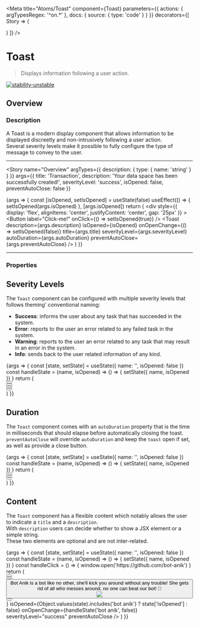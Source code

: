 
<Meta
  title="Atoms/Toast"
  component={Toast}
  parameters={{
    actions: { argTypesRegex: '^on.*' },
    docs: {
      source: {
        type: 'code'
      }
    }
  }}
  decorators={[
    Story => (
      <ThemeProvider>
        <div className="component-story-main">
          <ThemeSwitcher />
          <Story />
        </div>
      </ThemeProvider>
    )
  ]}
/>

# Toast

> Displays information following a user action.

[![stability-unstable](https://img.shields.io/badge/stability-unstable-yellow.svg)](https://github.com/emersion/stability-badges#unstable)

## Overview

### Description

A Toast is a modern display component that allows information to be displayed discreetly and non-intrusively following a user action.  
Several severity levels make it possible to fully configure the type of message to convey to the user.

---

<Story
  name="Overview"
  argTypes={{ description: { type: { name: 'string' } } }}
  args={{
    title: 'Transaction',
    description: 'Your data space has been successfully created!',
    severityLevel: 'success',
    isOpened: false,
    preventAutoClose: false
  }}
>
  {args => {
    const [isOpened, setIsOpened] = useState(false)
    useEffect(() => {
      setIsOpened(args.isOpened)
    }, [args.isOpened])
    return (
      <div
        style={{
          display: 'flex',
          alignItems: 'center',
          justifyContent: 'center',
          gap: '25px'
        }}
      >
        <Button label="Click-me!" onClick={() => setIsOpened(true)} />
        <Toast
          description={args.description}
          isOpened={isOpened}
          onOpenChange={() => setIsOpened(false)}
          title={args.title}
          severityLevel={args.severityLevel}
          autoDuration={args.autoDuration}
          preventAutoClose={args.preventAutoClose}
        />
      </div>
    )
  }}
</Story>

---

### Properties

<ArgsTable story="Overview" />

## Severity Levels

The `Toast` component can be configured with multiple severity levels that follows theming' conventional naming:

- **Success**: informs the user about any task that has succeeded in the system.
- **Error**: reports to the user an error related to any failed task in the system.
- **Warning**: reports to the user an error related to any task that may result in an error in the system.
- **Info**: sends back to the user related information of any kind.

<Canvas>
  <Story name="Severity levels">
    {args => {
      const [state, setState] = useState({ name: '', isOpened: false })
      const handleState = (name, isOpened) => () => {
        setState({ name, isOpened })
      }
      return (
        <div
          style={{
            display: 'flex',
            flexWrap: 'wrap',
            alignItems: 'center',
            justifyContent: 'center',
            gap: '25px'
          }}
        >
          <div>
            <Button
              label="I'm a success level!"
              onClick={handleState('success', true)}
              backgroundColor="success"
            />
            <Toast
              description="Your own success message here"
              isOpened={Object.values(state).includes('success') ? state['isOpened'] : false}
              onOpenChange={handleState('success', false)}
              title="Success"
              severityLevel="success"
            />
          </div>
          <div>
            <Button
              label="I'm an error level!"
              onClick={handleState('error', true)}
              backgroundColor="error"
            />
            <Toast
              description="Your own error message here"
              isOpened={Object.values(state).includes('error') ? state['isOpened'] : false}
              onOpenChange={handleState('error', false)}
              title="Error"
              severityLevel="error"
            />
          </div>
          <div>
            <Button
              label="I'm a warning level!"
              onClick={handleState('warning', true)}
              backgroundColor="warning"
            />
            <Toast
              description="Your own warning message here"
              isOpened={Object.values(state).includes('warning') ? state['isOpened'] : false}
              onOpenChange={handleState('warning', false)}
              title="Warning"
              severityLevel="warning"
            />
          </div>
          <div>
            <Button
              label="I'm an info level!"
              onClick={handleState('info', true)}
              backgroundColor="info"
            />
            <Toast
              description="Your own info message here"
              isOpened={Object.values(state).includes('info') ? state['isOpened'] : false}
              onOpenChange={handleState('info', false)}
              title="Info"
              severityLevel="info"
            />
          </div>
        </div>
      )
    }}
  </Story>
</Canvas>

## Duration

The `Toast` component comes with an `autoDuration` property that is the time in milliseconds that should
elapse before automatically closing the toast.  
`preventAutoClose` will override `autoDuration` and keep the `toast` open if set, as well as provide a close button.

<Canvas>
  <Story name="Duration">
    {args => {
      const [state, setState] = useState({ name: '', isOpened: false })
      const handleState = (name, isOpened) => () => {
        setState({ name, isOpened })
      }
      return (
        <div
          style={{
            display: 'flex',
            alignItems: 'center',
            justifyContent: 'center',
            gap: '25px'
          }}
        >
          <div>
            <Button
              label="Short auto-duration!"
              onClick={handleState('short', true)}
              backgroundColor="secondary"
            />
            <Toast
              description="My auto-duration is 1000ms"
              isOpened={Object.values(state).includes('short') ? state['isOpened'] : false}
              onOpenChange={handleState('short', false)}
              title="Short auto-duration"
              severityLevel="success"
              autoDuration={1000}
            />
          </div>
          <div>
            <Button
              label="Long auto-duration!"
              onClick={handleState('long', true)}
              backgroundColor="primary"
            />
            <Toast
              description="My auto-duration is 7000ms"
              isOpened={Object.values(state).includes('long') ? state['isOpened'] : false}
              onOpenChange={handleState('long', false)}
              title="Long auto-duration"
              severityLevel="success"
              autoDuration={7000}
            />
          </div>
          <div>
            <Button
              label="Prevent automatic close"
              onClick={handleState('prevent close', true)}
              backgroundColor="secondary"
            />
            <Toast
              description="Click the button or drag to close"
              isOpened={Object.values(state).includes('prevent close') ? state['isOpened'] : false}
              onOpenChange={handleState('prevent close', false)}
              title="No auto close"
              severityLevel="success"
              preventAutoClose
            />
          </div>
        </div>
      )
    }}
  </Story>
</Canvas>

## Content

The `Toast` component has a flexible content which notably allows the user to indicate a `title` and a `description`.  
With `description` users can decide whether to show a JSX element or a simple string.  
These two elements are optional and are not inter-related.

<Canvas>
  <Story
    name="Content"
    parameters={{
      docs: {
        source: {
          type: 'code'
        }
      }
    }}
  >
    {args => {
      const [state, setState] = useState({ name: '', isOpened: false })
      const handleState = (name, isOpened) => () => {
        setState({ name, isOpened })
      }
      const handleClick = () => {
        window.open('https://github.com/bot-anik')
      }
      return (
        <div
          style={{
            display: 'flex',
            flexWrap: 'wrap',
            alignItems: 'center',
            justifyContent: 'center',
            gap: '25px'
          }}
        >
          <div>
            <Button
              label="Title only"
              onClick={handleState('title', true)}
              backgroundColor="secondary"
            />
            <Toast
              isOpened={Object.values(state).includes('title') ? state['isOpened'] : false}
              onOpenChange={handleState('title', false)}
              title="Title only"
              severityLevel="success"
            />
          </div>
          <div>
            <Button
              label="Description only"
              onClick={handleState('desc', true)}
              backgroundColor="primary"
            />
            <Toast
              description="I only have a description"
              isOpened={Object.values(state).includes('desc') ? state['isOpened'] : false}
              onOpenChange={handleState('desc', false)}
              severityLevel="success"
            />
          </div>
          <div>
            <Button
              label="JSX element description"
              onClick={handleState('bot anik', true)}
              backgroundColor="secondary"
            />
            <Toast
              title="Bot Anik"
              description={
                <div style={{ display: 'flex', flexDirection: 'column' }}>
                  <Typography
                    as="span"
                    color="primary-invariant"
                    fontSize="small"
                    fontWeight="light"
                  >
                    Bot Anik is a bot like no other, she'll kick you around without any trouble! She
                    gets rid of all who messes around, no one can beat our bot! 🎵
                  </Typography>
                  <div style={{ display: 'flex', marginTop: '20px' }}>
                    <img style={{ width: '50px' }} src={BotAnikImage} />
                    <Button
                      label="Learn more about Bot Anik"
                      onClick={handleClick}
                      backgroundColor="primary"
                    />
                  </div>
                </div>
              }
              isOpened={Object.values(state).includes('bot anik') ? state['isOpened'] : false}
              onOpenChange={handleState('bot anik', false)}
              severityLevel="success"
              preventAutoClose
            />
          </div>
        </div>
      )
    }}
  </Story>
</Canvas>

